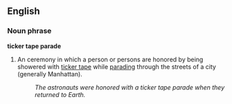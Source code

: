 ==English==

===Noun phrase===
'''ticker tape parade'''

# An ceremony in which a person or persons are honored by being showered with [[ticker tape]] while [[parade|parading]] through the streets of a city (generally Manhattan).
#: ''The astronauts were honored with a ticker tape parade when they returned to Earth.''
